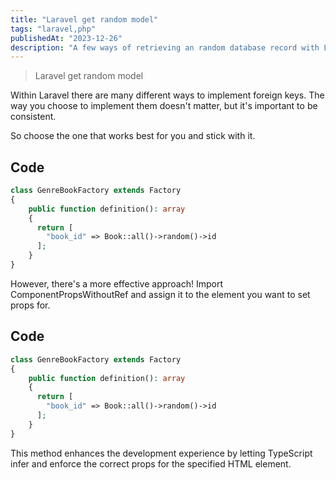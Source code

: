 ```yaml
---
title: "Laravel get random model"
tags: "laravel,php"
publishedAt: "2023-12-26"
description: "A few ways of retrieving an random database record with Laravel Model."
---
```


> Laravel get random model

Within Laravel there are many different ways to implement foreign keys. The way you choose to implement them doesn't matter, but it's important to be consistent.

So choose the one that works best for you and stick with it.

## Code

```php
class GenreBookFactory extends Factory
{
    public function definition(): array
    {
      return [
        "book_id" => Book::all()->random()->id
      ];
    }
}
```

However, there's a more effective approach! Import ComponentPropsWithoutRef and assign it to the element you want to set props for.

## Code

```php
class GenreBookFactory extends Factory
{
    public function definition(): array
    {
      return [
        "book_id" => Book::all()->random()->id
      ];
    }
}
```

This method enhances the development experience by letting TypeScript infer and enforce the correct props for the specified HTML element.

